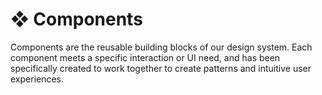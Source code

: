 
# ❖ Components

Components are the reusable building blocks of our design system. Each component meets a specific interaction or UI need, and has been specifically created to work together to create patterns and intuitive user experiences.

<br/>
<Cards>
  <Card  title="❖ Accordion" href="/documentation/components/accordion" />
  <Card  title="❖ Alert" href="/documentation/components/alert" />
  <Card  title="❖ Alert Dialog" href="/documentation/components/alert-dialog" />
  <Card  title="❖ Aspect Ratio" href="/documentation/components/aspect-ratio" />
  <Card  title="❖ Avatar" href="/documentation/components/avatar" />
  <Card  title="❖ Badge" href="/documentation/components/badge" />
  <Card  title="❖ Button" href="/documentation/components/button" />
  <Card  title="❖ Calendar" href="/documentation/components/calendar" />
  <Card  title="❖ Card" href="/documentation/components/card" />
  <Card  title="❖ Checkbox" href="/documentation/components/checkbox" />
  <Card  title="❖ Collapsible" href="/documentation/components/collapsible" />
  <Card  title="❖ Combobox" href="/documentation/components/combobox" />
  <Card  title="❖ Command" href="/documentation/components/command" />
  <Card  title="❖ Context Menu" href="/documentation/components/context-menu" />
  <Card  title="❖ Date Picker" href="/documentation/components/date-picker" />
  <Card  title="❖ Dialog" href="/documentation/components/dialog" />
  <Card  title="❖ Dropdown Menu" href="/documentation/components/dropdown-menu" />
  <Card  title="❖ Form" href="/documentation/components/form" />
  <Card  title="❖ Hover Card" href="/documentation/components/hover-card" />
  <Card  title="❖ Input" href="/documentation/components/input" />
  <Card  title="❖ Label" href="/documentation/components/label" />
  <Card  title="❖ Menubar" href="/documentation/components/menubar" />
  <Card  title="❖ Navigation Menu" href="/documentation/components/navigation-menu" />
  <Card  title="❖ Popover" href="/documentation/components/popover" />
  <Card  title="❖ Progress" href="/documentation/components/progress" />
  <Card  title="❖ Radio Group" href="/documentation/components/radio-group" />
  <Card  title="❖ Scroll Area" href="/documentation/components/scroll-area" />
  <Card  title="❖ Select" href="/documentation/components/select" />
  <Card  title="❖ Separator" href="/documentation/components/separator" />
  <Card  title="❖ Sheet" href="/documentation/components/sheet" />
  <Card  title="❖ Skeleton" href="/documentation/components/skeleton" />
  <Card  title="❖ Slider" href="/documentation/components/slider" />
  <Card  title="❖ Switch" href="/documentation/components/switch" />
  <Card  title="❖ Table" href="/documentation/components/table" />
  <Card  title="❖ Tabs" href="/documentation/components/tabs" />
  <Card  title="❖ Textarea" href="/documentation/components/textarea" />
  <Card  title="❖ Toast" href="/documentation/components/toast" />
  <Card  title="❖ Toggle" href="/documentation/components/toggle" />
  <Card  title="❖ Tooltip" href="/documentation/components/tooltip" />
</Cards>